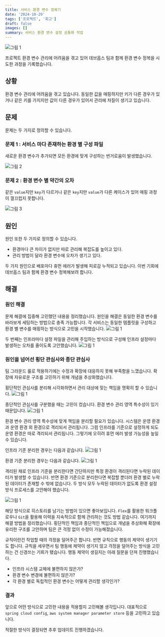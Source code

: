 ```yaml
---
title: 서비스 환경 변수 정복기
date: '2024-10-29'
tags: ['프로젝트', '회고']
draft: false
images: []
summary: 서비스 환경 변수 설정 공통화 작업
---
```


![그림 1](/static/images/project/service-configuration/1.png)

프로젝트 환경 변수 관리에 어려움을 겪고 있어 데브옵스 팀과 함께 환경 변수 정복을 시도한 과정을 기록했습니다.

## 상황

환경 변수 관리에 어려움을 겪고 있습니다.
동일한 값을 매핑하지만 키가 다른 경우가 있거나 같은 키를 가지지만 값이 다른 경우가 있어서 관리에 차질이 생기고 있습니다.

## 문제
문제는 두 가지로 정의할 수 있습니다.

### 문제 1 : 서비스 마다 존재하는 환경 별 구성 파일
새로운 환경 변수가 추가되면 모든 환경에 맞게 구성하는 번거로움이 발생했습니다.

![그림 2](/static/images/project/service-configuration/2.png)

### 문제 2 : 환경 변수 별 약간의 오차
같은 `value`지만 `key`가 다르거나 같은 `key`지만 `value`가 다른 케이스가 있어 매핑 과정이 껄끄럽지 못합니다.

![그림 3](/static/images/project/service-configuration/3.png)

## 원인

원인 또한 두 가지로 정의할 수 있습니다.

- 환경마다 큰 차이가 없지만 따로 관리해 복잡도를 높이고 있다.
- 관리 방법이 달라 환경 변수에 오차가 생기고 있다.

두 가지 원인으로 배포마다 휴먼 에러가 발생해 피로감 누적되고 있습니다.
이번 기회에 데브옵스 팀과 함께 환경 변수 정복해보려 합니다.

## 해결

### 원인 해결

문제 해결에 집중해 고민했던 내용을 정리했습니다.
원인을 해결은 동일한 환경 변수를 바라보게 세팅하는 방법으로 충족 가능합니다.
각 서비스는 동일한 템플릿을 구성하고 환경 별 변수를 매핑하는 방식으로 고민을 시작했습니다.
![그림 1](/static/images/project/service-configuration/4.png)

두 번째는 인프라마다 설정 파일을 관리해 주입하는 방식으로 구성해 인프라 설정마다 발생하는 오차를 줄이도록 고안했습니다.
![그림 1](/static/images/project/service-configuration/5.png)

### 원인을 넘어선 횡단 관심사와 종단 관심사
팀 그라운드 룰로 적용하기에는 수정과 확장에 대응하지 못해 부족함을 느꼈습니다.
확장에 자유로운 구조를 고민하기 위해 개념을 추상화했습니다.

횡단적인 관심사를 분리해 시각화하면서 관리 대상에 맞는 책임을 명확히 할 수 있습니다.
![그림 1](/static/images/project/service-configuration/6.png)

종단적인 관심사를 구분했을 때는 고민이 컸습니다. 환경 변수 관리 영역 특수성이 있기 때문입니다.
![그림 1](/static/images/project/service-configuration/7.png)

환경 변수 관리 영역 특수성에 맞게 책임을 분리할 필요가 있습니다.
시스템은 운영 환경과 운영 환경 외 환경으로 격리되서 관리됩니다.
그럼 인프라를 기준으로 설정하게 되도 운영 환경은 따로 격리되서 관리됩니다.
그렇기에 오히려 휴먼 에러 발생 가능성을 높일 수 있습니다.

인프라 기준 분리한 경우는 다음과 같습니다.
![그림 1](/static/images/project/service-configuration/8.png)

환경 기준 분리한 경우는 다음과 같습니다.
![그림 1](/static/images/project/service-configuration/9.png)

격리된 채로 인프라 기준을 분리한다면 간단하지만 특정 환경이 격리된다면 누락된 데이터가 발생할 수 있습니다.
반면 환경 기준으로 분리한다면 복잡할 뿐더러 환경 별로 누락된 데이터가 존재할 수 밖에 없습니다.
두 방식 모두 누락된 데이터가 없도록 환경 설정 방식 프로세스를 고안해야 했습니다.

![그림 1](/static/images/project/service-configuration/10.png)

해당 방식으로 히스토리를 남기는 방법이 있으면 좋아보입니다.
`Flex`를 활용한 워크플로우나 `Git`을 활용해 이력을 지속적으로 함께 관리하는 것도 방법 같습니다.
여기까지 해결 방법을 정리했습니다.
횡단적인 책임과 종단적인 책임으로 개념을 추상화해 확장에 유리한 구조를 고안하며 팀은 큰 걱정 없이 수정이 가능해졌습니다.

규칙이란건 작업할 때의 걱정을 덜어주곤 합니다.
반면 규칙으로 행동의 제약이 생기기도 합니다.
규칙을 세우면서 팀 행동에 제약이 생기지 않고 걱정을 덜어주는 방식을 고민하는 건 신경쓰는 기회가 됐습니다.
행동 제약이 생길지는 아래 질문을 던져 진행했습니다.

- 인프라 시스템 교체에 불편하지 않은가?
- 환경 변수 변경에 불편하지 않은가?
- 각 환경 별로 독립적인 환경 변수는 어떻게 관리할 생각인가?

### 결과

앞으로 어떤 방식으로 고민한 내용을 적용할지 고민해볼 생각입니다.
대표적으로 `spring cloud config`, `aws system manager parameter store` 등을 고민하고 있습니다.

적절한 방식이 결정되면 추후 업데이트 진행하겠습니다.

